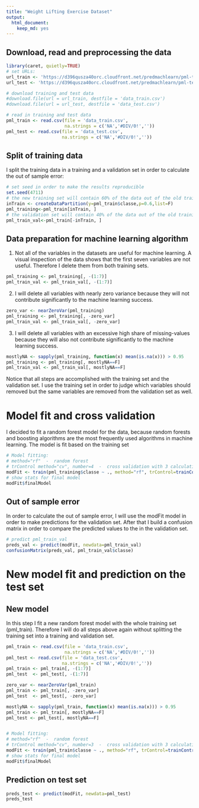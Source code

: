 ```yaml
---
title: "Weight Lifting Exercise Dataset"
output:
  html_document:
    keep_md: yes
---
```


## Download, read and preprocessing the data
```r
library(caret, quietly=TRUE)
# set URLs:
url_train <- 'https://d396qusza40orc.cloudfront.net/predmachlearn/pml-training.csv'
url_test <- 'https://d396qusza40orc.cloudfront.net/predmachlearn/pml-testing.csv'

# download training and test data 
#download.file(url = url_train, destfile = 'data_train.csv')
#download.file(url = url_test, destfile = 'data_test.csv')

# read in training and test data
pml_train <- read.csv(file = 'data_train.csv',
                      na.strings = c('NA','#DIV/0!',''))
pml_test <- read.csv(file = 'data_test.csv',
                     na.strings = c('NA','#DIV/0!',''))
```

## Split of training data
I split the training data in a training and a validation set in order to calculate the out of sample error: 
```r
# set seed in order to make the results reproducible
set.seed(4711)
# the new training set will contain 60% of the data out of the old training set 
inTrain <- createDataPartition(y=pml_train$classe,p=0.6,list=F)
pml_training<-pml_train[inTrain, ]
# the validation set will contain 40% of the data out of the old training set 
pml_train_val<-pml_train[-inTrain, ]
```

## Data preparation for machine learning algorithm
1. Not all of the variables in the datasets are useful for machine learning. A visual inspection of the data shows that the first seven variables are not useful. Therefore I delete them from both training sets.  
```r
pml_training <- pml_training[, -(1:7)]
pml_train_val <- pml_train_val[, -(1:7)]
```  
2. I will delete all variables with nearly zero variance because they will not contribute significantly to the machine learning success.    
```r
zero_var <- nearZeroVar(pml_training)
pml_training <- pml_training[, -zero_var]
pml_train_val <- pml_train_val[, -zero_var]
``` 
3. I will delete all variables with an excessive high share of missing-values because they will also not contribute significantly to the machine learning success.  
```r
mostlyNA <- sapply(pml_training, function(x) mean(is.na(x))) > 0.95
pml_training <- pml_training[, mostlyNA==F]
pml_train_val <- pml_train_val[, mostlyNA==F]
``` 
Notice that all steps are accomplished with the training set and the validation set. I use the training set in order to judge which variables should removed but the same variables are removed from the validation set as well.    

# Model fit and cross validation  
I decided to fit a random forest model for the data, because random forests and boosting algorithms are the most frequently used algorithms in machine learning. The model is fit based on the training set
```r
# Model fitting:
# method="rf"  -  random forest
# trControl method="cv", number=4  -  cross validation with 3 calculations
modFit <- train(pml_training$classe ~ ., method="rf", trControl=trainControl(method = "cv", number = 3), data=pml_training)
# show stats for final model
modFit$finalModel
```  
## Out of sample error  
In order to calculate the out of sample error, I will use the modFit model in order to make predictions for the validation set.
After that I build a confusion matrix in order to compare the predicted values to the in the validation set. 
```r
# predict pml_train_val
preds_val <- predict(modFit, newdata=pml_train_val)
confusionMatrix(preds_val, pml_train_val$classe)
```
# New model fit and prediction on the test set
## New model
In this step I fit a new random forest model with the whole training set (pml_train). Therefore I will do all steps above again without splitting the training set into a training and validation set.
```r
pml_train <- read.csv(file = 'data_train.csv',
                      na.strings = c('NA','#DIV/0!',''))
pml_test <- read.csv(file = 'data_test.csv',
                     na.strings = c('NA','#DIV/0!',''))
pml_train <- pml_train[, -(1:7)]
pml_test  <- pml_test[, -(1:7)]

zero_var <- nearZeroVar(pml_train)
pml_train <- pml_train[, -zero_var]
pml_test  <- pml_test[, -zero_var]

mostlyNA <- sapply(pml_train, function(x) mean(is.na(x))) > 0.95
pml_train <- pml_train[, mostlyNA==F]
pml_test <- pml_test[, mostlyNA==F]


# Model fitting:
# method="rf"  -  random forest
# trControl method="cv", number=3  -  cross validation with 3 calculations
modFit <- train(pml_train$classe ~ ., method="rf", trControl=trainControl(method = "cv", number = 3), data=pml_train)
# show stats for final model
modFit$finalModel
```  
## Prediction on test set
```r
preds_test <- predict(modFit, newdata=pml_test)
preds_test
```

